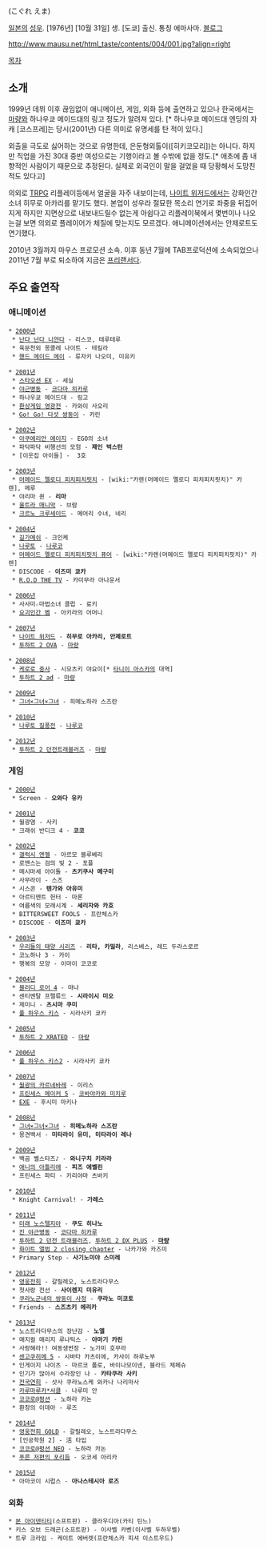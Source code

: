 {{{+1 小暮英麻 }}} (こぐれ えま)

[[일본]]의 [[성우]]. [1976년] [10월 31일] 생. [도쿄] 출신. 통칭 에마사마. [http://emasama.cocolog-nifty.com/blog/ 블로그]

http://www.mausu.net/html_taste/contents/004/001.jpg?align=right

[[목차]]

== 소개 ==
1999년 데뷔 이후 끊임없이 애니메이션, 게임, 외화 등에 출연하고 있으나 한국에서는 [[마량(투하트 2)|마량]]와 하나우쿄 메이드대의 링고 정도가 알려져 있다. [* 하나우쿄 메이드대 엔딩의 자캐 [코스프레]는 당시(2001년) 다른 의미로 유명세를 탄 적이 있다.] 

외출을 극도로 싫어하는 것으로 유명한데, 은둔형외톨이([히키코모리])는 아니다. 하지만 직업을 가진 30대 중반 여성으로는 기행이라고 볼 수밖에 없을 정도.[* 애초에 좀 내향적인 사람이기 때문으로 추정된다. 실제로 외국인이 말을 걸었을 때 당황해서 도망친 적도 있다고]

의외로 [[TRPG]] 리플레이등에서 얼굴을 자주 내보이는데, [[나이트 위저드]]에서는 강화인간 소녀 히무로 아카리를 맡기도 했다. 본업이 성우라 절묘한 목소리 연기로 좌중을 뒤집어지게 하지만 지면상으로 내보내드릴수 없는게 아쉽다고 리플레이북에서 몇번이나 나오는걸 보면 의외로 플레이어가 체질에 맞는지도 모르겠다. 애니메이션에서는 안제로트도 연기했다.

2010년 3월까지 마우스 프로모션 소속. 이후 동년 7월에 TAB프로덕션에 소속되었으나 2011년 7월 부로 퇴소하여 지금은 [[프리랜서]]다.

== 주요 출연작 ==
=== 애니메이션 ===
 * [[2000년]]
  * [[난다 난다 니얀다]] - 리스코, 테루테루
  * 육문천외 몽콜레 나이트 - 테킬라
  * [[핸드 메이드 메이]] - 류자키 나오미, 미유키

 * [[2001년]]
  * [[스타오션 EX]] - 세실
  * [[야근병동]] - [[코다마 히카루]]
  * 하나우쿄 메이드대 - 링고
  * [[환상게임|환상게임 영광전]] - 카와이 사오리
  * [[Go! Go! 다섯 쌍둥이]] - 카린

 * [[2002년]]
  * [[아쿠에리안 에이지]] - EGO의 소녀
  * 파닥파닥 비행선의 모험 - '''제인 벅스턴'''
  * [이웃집 아이들] -  3호

 * [[2003년]]
  * [[머메이드 멜로디 피치피치핏치]] - [wiki:"카렌(머메이드 멜로디 피치피치핏치)" 카렌], 메루
  * 야리마 퀸 - '''리마'''
  * [[울트라 매니악]] - 브람
  * [[크르노 크루세이드]] - 메어리 수녀, 네리

 * [[2004년]]
  * [[길가메쉬(애니메이션)|길가메쉬]] - 크인케
  * [[나루토#s-2|나루토]] - [[에로변신술|나루코]]
  * [[머메이드 멜로디 피치피치핏치|머메이드 멜로디 피치피치핏치 퓨어]] - [wiki:"카렌(머메이드 멜로디 피치피치핏치)" 카렌]
  * DISCODE - '''이즈미 쿄카'''
  * [[R.O.D|R.O.D THE TV]] - 카미무라 아나운서

 * [[2006년]]
  * 사사미☆마법소녀 클럽 - 료키
  * [[요괴인간 벰]] - 아키라의 어머니

 * [[2007년]]
  * [[나이트 위저드]] - '''히무로 아카리, 안제로트'''
  * [[투하트 2|투하트 2 OVA]] - [[마량(투하트 2)|마량]]

 * [[2008년]]
  * [[케로로 중사]] - 시모츠키 야요이[* [[타니이 아스카]]의 대역]
  * [[투하트 2|투하트 2 ad]] - [[마량(투하트 2)|마량]]

 * [[2009년]]
  * [[그녀×그녀×그녀]] - 히메노하라 스즈란

 * [[2010년]]
  * [[나루토|나루토 질풍전]] - [[에로변신술|나루코]]

 * [[2012년]]
  * [[투하트 2|투하트 2 던전트래블러즈]] - [[마량(투하트 2)|마량]]

=== 게임 ===
 * [[2000년]]
  * Screen - '''오와다 유카'''

 * [[2001년]]
  * 월광염 - 사키
  * 크래쉬 반디크 4 - '''코코'''

 * [[2002년]]
  * [[갤럭시 엔젤 캐릭터 설정|갤럭시 엔젤]] - 아르모 블루베리
  * 로맨스는 검의 빛 2 - 포플
  * 메시마세 아이돌 - '''츠키쿠사 메구미'''
  * 사무라이 - 스즈
  * 시스콘 - '''텐가와 아유미'''
  * 아르티멘트 헌터 - 마론
  * 여름색의 모래시계 - '''세리자와 카호'''
  * BITTERSWEET FOOLS - 프란체스카
  * DISCODE - '''이즈미 쿄카'''

 * [[2003년]]
  * [[우리들의 태양 시리즈]] - '''리타, 카밀라''', 리스베스, 레드 두라스로르
  * 코노하나 3 - 카이
  * 행복의 모양 - 이마이 코코로

 * [[2004년]]
  * [[블러디 로어 시리즈|블러디 로어 4]] - 마나
  * 센티멘탈 프렐류드 - '''시라이시 미오'''
  * 제미니 - '''츠시마 쿠미'''
  * [[풀 하우스 키스]] - 시라사키 쿄카

 * [[2005년]]
  * [[투하트 2|투하트 2 XRATED]] - [[마량(투하트 2)|마량]]

 * [[2006년]]
  * [[풀 하우스 키스2]] - 시라사키 쿄카

 * [[2007년]]
  * [[월광의 카르네바레]] - 이리스
  * [[프린세스 메이커 5]] - [[코바야카와 미치루]]
  * [[EXE]] - 후시미 마키나

 * [[2008년]]
  * [[그녀×그녀×그녀]] - '''히메노하라 스즈란'''
  * 몽견백서 - '''미타라이 유미, 미타라이 레나'''

 * [[2009년]]
  * 백곰 벨스타즈♪ - '''와니구치 키라라'''
  * [[애니의 아틀리에]] - '''피즈 에벨린'''
  * 프린세스 파티 - 키리야마 츠바키

 * [[2010년]]
  * Knight Carnival! - '''가레스'''

 * [[2011년]]
  * [[미래 노스텔지아]] - '''쿠도 히나노'''
  * [[야근병동|진 야근병동]] - [[코다마 히카루]]
  * [[투하트 2|투하트 2 던전 트래블러즈]], [[투하트 2|투하트 2 DX PLUS]] - '''[[마량(투하트 2)|마량]]'''
  * [[화이트 앨범 2|화이트 앨범 2 closing chapter]] - 나카가와 카즈미
  * Primary Step - '''사기노미야 스미레'''

 * [[2012년]]
  * [[영웅전희]] - 갈릴레오, 노스트라다무스
  * 첫사랑 전선 - '''사이렌지 미유리'''
  * [[쿠라노군네의 쌍둥이 사정]] - '''쿠라노 미코토'''
  * Friends - '''스즈츠키 에리카'''

 * [[2013년]]
  * 노스트라다무스의 장난감 - '''노엘'''
  * 매지컬 매리지 루나틱스 - '''아마기 카린'''
  * 사랑해라!! 여동생번장 - 노가미 호무라
  * [[센고쿠히메 5]] - 시바타 카츠이에, 카사이 하루노부
  * 인게이지 나이츠 - 마르코 폴로, 바이나모이넨, 블라드 체페슈
  * 인기가 많아서 수라장인 나 - '''카타쿠라 사키'''
  * [[전국연희]] - 삿사 쿠라노스케 와카나 나리마사
  * [[카루마루카*서클]] - 나루미 안
  * [[코코로@펑션]] - 노하라 카논
  * 환창의 이데아 - 루즈

 * [[2014년]]
  * [[영웅전희 GOLD]] - 갈릴레오, 노스트라다무스
  * [인공학원 2] - 活 타입
  * [[코코로@펑션 NEO]] - 노하라 카논
  * [[푸른 저편의 포리듬]] - 오코세 아리카

 * [[2015년]]
  * 아마코이 시럽스 - '''아나스테시아 로즈'''

=== 외화 ===
 * [[본 아이덴티티]](소프트판) - 클라우디아(카티 틴느)
 * 키스 오브 드래곤(소프트판) - 이사벨 카벤(이사벨 두하우벨)
 * 트루 크라임 - 케이트 에버렛(프란체스카 피셔 이스트우드)
